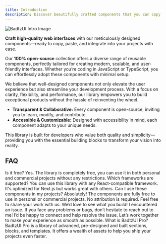 ```yaml
---
title: Introduction
description: Discover beautifully crafted components that you can copy and paste directly into your applications. Our library is designed to help you create stunning, responsive interfaces with ease.
---
```


<Image
  src="/images/badtz-ui-intro.webp"
  alt="BadtzUI Intro Image"
  width={672}
  height={378}
  className="aspect-video rounded-lg mb-8 border"
  priority
  quality={100}
/>



**Craft high-quality web interfaces** with our meticulously designed components—ready to copy, paste, and integrate into your projects with ease.

Our **100% open-source** collection offers a diverse range of reusable components, perfectly tailored for creating modern, scalable, and user-friendly interfaces. Whether you’re coding in JavaScript or TypeScript, you can effortlessly adopt these components with minimal setup.

We believe that well-designed components not only elevate the user experience but also streamline your development process. With a focus on clarity, flexibility, and performance, our library empowers you to build exceptional products without the hassle of reinventing the wheel.

- **Transparent & Collaborative:** Every component is open-source, inviting you to learn, modify, and contribute.
- **Accessible & Customizable:** Designed with accessibility in mind, each component adapts to your unique needs.

This library is built for developers who value both quality and simplicity—providing you with the essential building blocks to transform your vision into reality.


## FAQ

<Accordion type="multiple">
  <AccordionItem value="faq-1">
    <AccordionTrigger>Is it free?</AccordionTrigger>
    <AccordionContent>
      Yes. The library is completely free, you can use it in both personal and commercial projects without any restrictions.
    </AccordionContent>
  </AccordionItem>
  <AccordionItem value="faq-2">
    <AccordionTrigger>Which frameworks are supported?</AccordionTrigger>
    <AccordionContent>
      You can use this library with any React-compatible framework. It's optimized for Next.js but works great with others.
    </AccordionContent>
  </AccordionItem>
  <AccordionItem value="faq-3">
    <AccordionTrigger>Can I use these components in my projects?</AccordionTrigger>
    <AccordionContent>
      Absolutely! The components are fully free to use in personal or commercial projects. No attribution is required. Feel free to share your work with us. We’d love to see what you build!
    </AccordionContent>
  </AccordionItem>
  <AccordionItem value="faq-4">
    <AccordionTrigger>I encountered an issue.</AccordionTrigger>
    <AccordionContent>
      If you face any problems or bugs, don’t hesitate to reach out to me! I’d be happy to connect and help resolve the issue. Let’s work together to make your experience as smooth as possible.
    </AccordionContent>
  </AccordionItem>
    <AccordionItem value="faq-5">
    <AccordionTrigger>What is BadtzUI Pro?</AccordionTrigger>
    <AccordionContent>
      BadtzUI Pro is a library of advanced, pre-designed and built sections, blocks, and templates. It offers a wealth of assets to help you ship your projects even faster.
    </AccordionContent>
  </AccordionItem>
</Accordion>
